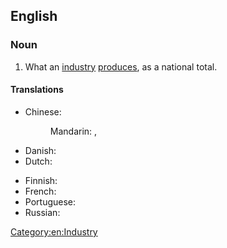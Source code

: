 {{also|industrial-output}}
==English==

===Noun===
{{en-noun|~}}

# {{lb|en|economics|accounting}} What an [[industry]] [[produce]]s, as a national total.

====Translations====
{{trans-top|what an industry produces}}
* Chinese:
*: Mandarin: {{t|cmn|工業産值}}, {{t|cmn|工业产值|tr=gōngyè chǎnzhí}}
* Danish: {{t-needed|da}}
* Dutch: {{t|nl|industriële produktie|f}}
{{trans-mid}}
* Finnish: {{t+|fi|teollisuustuotanto}}
* French: {{t|fr|production industrielle|f}}
* Portuguese: {{t-needed|pt}}
* Russian: {{t|ru|промы́шленное произво́дство|n|sc=Cyrl}}
{{trans-bottom}}

[[Category:en:Industry]]
